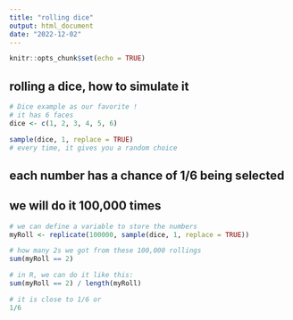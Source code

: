 ```yaml
---
title: "rolling dice"
output: html_document
date: "2022-12-02"
---
```


```r
knitr::opts_chunk$set(echo = TRUE)
```

## rolling a dice, how to simulate it
```r
# Dice example as our favorite !
# it has 6 faces
dice <- c(1, 2, 3, 4, 5, 6)
```

```r
sample(dice, 1, replace = TRUE) 
# every time, it gives you a random choice
```

## each number has a chance of 1/6 being selected
## we will do it 100,000 times
```r
# we can define a variable to store the numbers
myRoll <- replicate(100000, sample(dice, 1, replace = TRUE))
```

```r
# how many 2s we got from these 100,000 rollings
sum(myRoll == 2)
```

```r
# in R, we can do it like this:
sum(myRoll == 2) / length(myRoll)

```

```r
# it is close to 1/6 or
1/6
```










